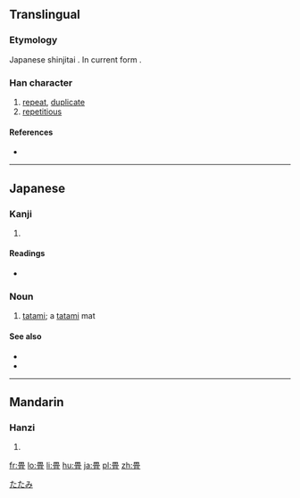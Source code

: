 {{also|疊}}
==Translingual==
{{ja-forms|畳|[[叠]]|疊}}
===Etymology===
Japanese shinjitai {{Han simp|疊|f=畾|t=田}}. In current form {{Han compound|田|冝}}.

===Han character===
{{Han char|rn=102|rad=田|as=07|sn=12|four=|canj=田月月一 (WBBM)}}

# [[repeat]], [[duplicate]]
# [[repetitious]]

====References====
* {{Han ref|kx=0764.041|dkj=21875|hdz=42544.011|uh=7573|ud=30067}}

----

==Japanese==

===Kanji===
{{ja-kanji|grade=c|rs=田07}}

# {{defn|lang=ja|sort=田07}}

====Readings====
* {{ja-readings|on=[[じょう]] (jō), [[ちょう]] (chō)|kun=[[たたむ]] (tatamu), [[たたみ]] (tatami), [[かさねる]] (kasaneru)|nanori=}}

===Noun===
{{ja-noun|k|count=|hira=たたみ|rom=tatami}}

# [[tatami]]; a [[tatami]] mat

====See also====
* {{term|和室||Japanase-style room|tr=[[わしつ]], [[washitsu]]|lang=ja}}
* {{term|布団||[[futon]], sleeping mattress|tr=[[ふとん]], [[futon]]|lang=ja}}

[[Category:1000 Japanese basic words|たたみ]]

----

==Mandarin==

===Hanzi===
{{cmn-hanzi|pin=[[dàng]] ([[dang4]]), [[dié]] ([[die2]])|wg=tang<sup>4</sup>, tieh<sup>2</sup>}}

# {{defn|lang=cmn|sort=田07}}

[[fr:畳]]
[[lo:畳]]
[[li:畳]]
[[hu:畳]]
[[ja:畳]]
[[pl:畳]]
[[zh:畳]]